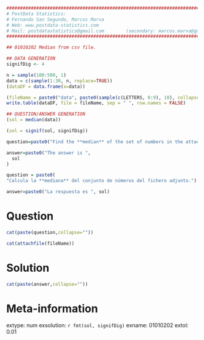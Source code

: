 
```r

################################################################################
# PostData Statistics: 
# Fernando San Segundo, Marcos Marva
# Web: www.postdata-statistics.com
# Mail: postdatastatistics@gmail.com        (secondary: marcos.marva@gmail.es)
################################################################################

## 01010202 Median from csv file.
```


```r
## DATA GENERATION
signifDig <- 4

n = sample(100:500, 1)
data = c(sample(1:30, n, replace=TRUE))
(dataDF = data.frame(x=data))

(fileName = paste0("data", paste0(sample(c(LETTERS, 0:9), 10), collapse = ""), ".csv", collapse = ""))
write.table(dataDF, file = fileName, sep = " ", row.names = FALSE)

## QUESTION/ANSWER GENERATION
(sol = median(data))

(sol = signif(sol, signifDig))
```


```r
question=paste0("Find the **median** of the set of numbers in the attached file.")

answer=paste0("The answer is ",
  sol
)

```


```r
question = paste0(
"Calcula la **mediana** del conjunto de números del fichero adjunto.")

answer=paste0("La respuesta es ", sol)
```


Question
========

```r
cat(paste(question,collapse=""))
```

```r
cat(attachfile(fileName))
```


Solution
=========

```r
cat(paste(answer,collapse=""))
```

Meta-information
================
extype: num
exsolution: `r fmt(sol, signifDig)`
exname: 01010202
extol: 0.01


